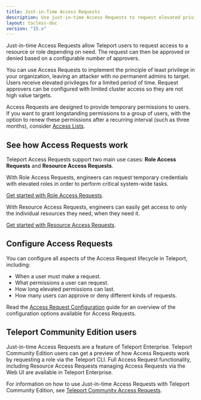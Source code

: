 ```yaml
---
title: Just-in-Time Access Requests
description: Use just-in-time Access Requests to request elevated privileges.
layout: tocless-doc
version: "15.x"
---
```


Just-in-time Access Requests allow Teleport users to request access to a
resource or role depending on need. The request can then be approved or denied
based on a configurable number of approvers.

You can use Access Requests to implement the principle of least privilege in
your organization, leaving an attacker with no permanent admins to target. Users
receive elevated privileges for a limited period of time. Request approvers can
be configured with limited cluster access so they are not high value targets.

Access Requests are designed to provide temporary permissions to users. If you
want to grant longstanding permissions to a group of users, with the option to
renew these permissions after a recurring interval (such as three months),
consider [Access Lists](/docs/access-controls/access-lists).

## See how Access Requests work

Teleport Access Requests support two main use cases: **Role Access Requests**
and **Resource Access Requests**.

With Role Access Requests, engineers can request temporary credentials with
elevated roles in order to perform critical system-wide tasks.

[Get started with Role Access Requests](/docs/access-controls/access-requests/role-requests).

With Resource Access Requests, engineers can easily get access to only the
individual resources they need, when they need it.

[Get started with Resource Access Requests](/docs/access-controls/access-requests/resource-requests).

## Configure Access Requests

You can configure all aspects of the Access Request lifecycle in Teleport,
including:

- When a user must make a request.
- What permissions a user can request.
- How long elevated permissions can last.
- How many users can approve or deny different kinds of requests.

Read the [Access Request
Configuration](/docs/access-controls/access-requests/access-request-configuration) guide for an
overview of the configuration options available for Access Requests.

## Teleport Community Edition users

Just-in-time Access Requests are a feature of Teleport Enterprise. Teleport
Community Edition users can get a preview of how Access Requests work by
requesting a role via the Teleport CLI. Full Access Request functionality,
including Resource Access Requests managing Access Requests via the Web UI are
available in Teleport Enterprise.

For information on how to use Just-in-time Access Requests with Teleport Community
Edition, see [Teleport Community Access Requests](/docs/access-controls/access-requests/oss-role-requests).
